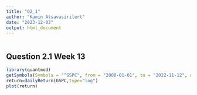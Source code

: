 ```yaml
---
title: "Q2_1"
author: "Kamin Atsavasirilert"
date: "2023-12-03"
output: html_document
---
```


```r
```

## Question 2.1 Week 13

```r
library(quantmod)
getSymbols(Symbols = "^GSPC", from = "2000-01-01", to = "2022-11-12", auto_assign = TRUE)
return=dailyReturn(GSPC,type="log")
plot(return)
```